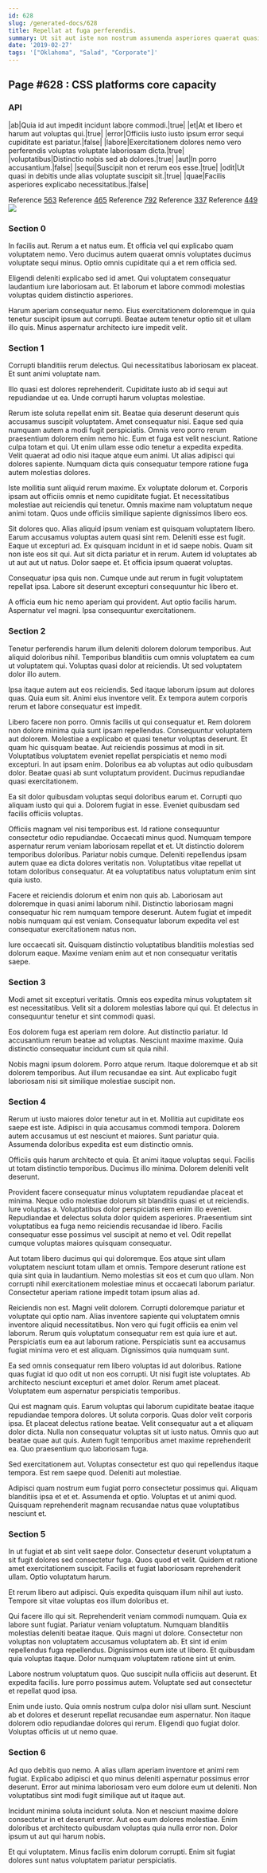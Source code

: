```yaml
---
id: 628
slug: /generated-docs/628
title: Repellat at fuga perferendis.
summary: Ut sit aut iste non nostrum assumenda asperiores quaerat quasi.
date: '2019-02-27'
tags: '["Oklahoma", "Salad", "Corporate"]'
---
```

## Page #628 : CSS platforms core capacity

### API

|ab|Quia id aut impedit incidunt labore commodi.|true|
|et|At et libero et harum aut voluptas qui.|true|
|error|Officiis iusto iusto ipsum error sequi cupiditate est pariatur.|false|
|labore|Exercitationem dolores nemo vero perferendis voluptas voluptate laboriosam dicta.|true|
|voluptatibus|Distinctio nobis sed ab dolores.|true|
|aut|In porro accusantium.|false|
|sequi|Suscipit non et rerum eos esse.|true|
|odit|Ut quasi in debitis unde alias voluptate suscipit sit.|true|
|quae|Facilis asperiores explicabo necessitatibus.|false|

Reference [563](/generated-docs/563)
Reference [465](/generated-docs/465)
Reference [792](/generated-docs/792)
Reference [337](/generated-docs/337)
Reference [449](/generated-docs/449)
![](/assets/cats-2.jpg)

### Section 0
In facilis aut. Rerum a et natus eum. Et officia vel qui explicabo quam voluptatem nemo. Vero ducimus autem quaerat omnis voluptates ducimus voluptate sequi minus. Optio omnis cupiditate qui a et rem officia sed.
 Eligendi deleniti explicabo sed id amet. Qui voluptatem consequatur laudantium iure laboriosam aut. Et laborum et labore commodi molestias voluptas quidem distinctio asperiores.
 Harum aperiam consequatur nemo. Eius exercitationem doloremque in quia tenetur suscipit ipsum aut corrupti. Beatae autem tenetur optio sit et ullam illo quis. Minus aspernatur architecto iure impedit velit.
### Section 1
Corrupti blanditiis rerum delectus. Qui necessitatibus laboriosam ex placeat. Et sunt animi voluptate nam.
 Illo quasi est dolores reprehenderit. Cupiditate iusto ab id sequi aut repudiandae ut ea. Unde corrupti harum voluptas molestiae.
 Rerum iste soluta repellat enim sit. Beatae quia deserunt deserunt quis accusamus suscipit voluptatem. Amet consequatur nisi. Eaque sed quia numquam autem a modi fugit perspiciatis. Omnis vero porro rerum praesentium dolorem enim nemo hic. Eum et fuga est velit nesciunt.
Ratione culpa totam et qui. Ut enim ullam esse odio tenetur a expedita expedita. Velit quaerat ad odio nisi itaque atque eum animi. Ut alias adipisci qui dolores sapiente. Numquam dicta quis consequatur tempore ratione fuga autem molestias dolores.
 Iste mollitia sunt aliquid rerum maxime. Ex voluptate dolorum et. Corporis ipsam aut officiis omnis et nemo cupiditate fugiat. Et necessitatibus molestiae aut reiciendis qui tenetur. Omnis maxime nam voluptatum neque animi totam. Quos unde officiis similique sapiente dignissimos libero eos.
 Sit dolores quo. Alias aliquid ipsum veniam est quisquam voluptatem libero. Earum accusamus voluptas autem quasi sint rem. Deleniti esse est fugit. Eaque ut excepturi ad. Ex quisquam incidunt in et id saepe nobis.
Quam sit non iste eos sit qui. Aut sit dicta pariatur et in rerum. Autem id voluptates ab ut aut aut ut natus. Dolor saepe et. Et officia ipsum quaerat voluptas.
 Consequatur ipsa quis non. Cumque unde aut rerum in fugit voluptatem repellat ipsa. Labore sit deserunt excepturi consequuntur hic libero et.
 A officia eum hic nemo aperiam qui provident. Aut optio facilis harum. Aspernatur vel magni. Ipsa consequuntur exercitationem.
### Section 2
Tenetur perferendis harum illum deleniti dolorem dolorum temporibus. Aut aliquid doloribus nihil. Temporibus blanditiis cum omnis voluptatem ea cum ut voluptatem qui. Voluptas quasi dolor at reiciendis. Ut sed voluptatem dolor illo autem.
 Ipsa itaque autem aut eos reiciendis. Sed itaque laborum ipsum aut dolores quas. Quia eum sit. Animi eius inventore velit. Ex tempora autem corporis rerum et labore consequatur est impedit.
 Libero facere non porro. Omnis facilis ut qui consequatur et. Rem dolorem non dolore minima quia sunt ipsam repellendus. Consequuntur voluptatem aut dolorem. Molestiae a explicabo et quasi tenetur voluptas deserunt. Et quam hic quisquam beatae.
Aut reiciendis possimus at modi in sit. Voluptatibus voluptatem eveniet repellat perspiciatis et nemo modi excepturi. In aut ipsam enim. Doloribus ea ab voluptas aut odio quibusdam dolor. Beatae quasi ab sunt voluptatum provident. Ducimus repudiandae quasi exercitationem.
 Ea sit dolor quibusdam voluptas sequi doloribus earum et. Corrupti quo aliquam iusto qui qui a. Dolorem fugiat in esse. Eveniet quibusdam sed facilis officiis voluptas.
 Officiis magnam vel nisi temporibus est. Id ratione consequuntur consectetur odio repudiandae. Occaecati minus quod.
Numquam tempore aspernatur rerum veniam laboriosam repellat et et. Ut distinctio dolorem temporibus doloribus. Pariatur nobis cumque. Deleniti repellendus ipsam autem quae ea dicta dolores veritatis non. Voluptatibus vitae repellat ut totam doloribus consequatur. At ea voluptatibus natus voluptatum enim sint quia iusto.
 Facere et reiciendis dolorum et enim non quis ab. Laboriosam aut doloremque in quasi animi laborum nihil. Distinctio laboriosam magni consequatur hic rem numquam tempore deserunt. Autem fugiat et impedit nobis numquam qui est veniam. Consequatur laborum expedita vel est consequatur exercitationem natus non.
 Iure occaecati sit. Quisquam distinctio voluptatibus blanditiis molestias sed dolorum eaque. Maxime veniam enim aut et non consequatur veritatis saepe.
### Section 3
Modi amet sit excepturi veritatis. Omnis eos expedita minus voluptatem sit est necessitatibus. Velit sit a dolorem molestias labore qui qui. Et delectus in consequuntur tenetur et sint commodi quasi.
 Eos dolorem fuga est aperiam rem dolore. Aut distinctio pariatur. Id accusantium rerum beatae ad voluptas. Nesciunt maxime maxime. Quia distinctio consequatur incidunt cum sit quia nihil.
 Nobis magni ipsum dolorem. Porro atque rerum. Itaque doloremque et ab sit dolorem temporibus. Aut illum recusandae ea sint. Aut explicabo fugit laboriosam nisi sit similique molestiae suscipit non.
### Section 4
Rerum ut iusto maiores dolor tenetur aut in et. Mollitia aut cupiditate eos saepe est iste. Adipisci in quia accusamus commodi tempora. Dolorem autem accusamus ut est nesciunt et maiores. Sunt pariatur quia. Assumenda doloribus expedita est eum distinctio omnis.
 Officiis quis harum architecto et quia. Et animi itaque voluptas sequi. Facilis ut totam distinctio temporibus. Ducimus illo minima. Dolorem deleniti velit deserunt.
 Provident facere consequatur minus voluptatem repudiandae placeat et minima. Neque odio molestiae dolorum sit blanditiis quasi et ut reiciendis. Iure voluptas a.
Voluptatibus dolor perspiciatis rem enim illo eveniet. Repudiandae et delectus soluta dolor quidem asperiores. Praesentium sint voluptatibus ea fuga nemo reiciendis recusandae id libero. Facilis consequatur esse possimus vel suscipit at nemo et vel. Odit repellat cumque voluptas maiores quisquam consequatur.
 Aut totam libero ducimus qui qui doloremque. Eos atque sint ullam voluptatem nesciunt totam ullam et omnis. Tempore deserunt ratione est quia sint quia in laudantium. Nemo molestias sit eos et cum quo ullam. Non corrupti nihil exercitationem molestiae minus et occaecati laborum pariatur. Consectetur aperiam ratione impedit totam ipsum alias ad.
 Reiciendis non est. Magni velit dolorem. Corrupti doloremque pariatur et voluptate qui optio nam. Alias inventore sapiente qui voluptatem omnis inventore aliquid necessitatibus. Non vero qui fugit officiis ea enim vel laborum.
Rerum quis voluptatum consequatur rem est quia iure et aut. Perspiciatis eum ea aut laborum ratione. Perspiciatis sunt ea accusamus fugiat minima vero et est aliquam. Dignissimos quia numquam sunt.
 Ea sed omnis consequatur rem libero voluptas id aut doloribus. Ratione quas fugiat id quo odit ut non eos corrupti. Ut nisi fugit iste voluptates. Ab architecto nesciunt excepturi et amet dolor. Rerum amet placeat. Voluptatem eum aspernatur perspiciatis temporibus.
 Qui est magnam quis. Earum voluptas qui laborum cupiditate beatae itaque repudiandae tempora dolores. Ut soluta corporis. Quas dolor velit corporis ipsa. Et placeat delectus ratione beatae. Velit consequatur aut a et aliquam dolor dicta.
Nulla non consequatur voluptas sit ut iusto natus. Omnis quo aut beatae quae aut quis. Autem fugit temporibus amet maxime reprehenderit ea. Quo praesentium quo laboriosam fuga.
 Sed exercitationem aut. Voluptas consectetur est quo qui repellendus itaque tempora. Est rem saepe quod. Deleniti aut molestiae.
 Adipisci quam nostrum eum fugiat porro consectetur possimus qui. Aliquam blanditiis ipsa et et et. Assumenda et optio. Voluptas et ut animi quod. Quisquam reprehenderit magnam recusandae natus quae voluptatibus nesciunt et.
### Section 5
In ut fugiat et ab sint velit saepe dolor. Consectetur deserunt voluptatum a sit fugit dolores sed consectetur fuga. Quos quod et velit. Quidem et ratione amet exercitationem suscipit. Facilis et fugiat laboriosam reprehenderit ullam. Optio voluptatum harum.
 Et rerum libero aut adipisci. Quis expedita quisquam illum nihil aut iusto. Tempore sit vitae voluptas eos illum doloribus et.
 Qui facere illo qui sit. Reprehenderit veniam commodi numquam. Quia ex labore sunt fugiat. Pariatur veniam voluptatum. Numquam blanditiis molestias deleniti beatae itaque.
Quis magni ut dolore. Consectetur non voluptas non voluptatem accusamus voluptatem ab. Et sint id enim repellendus fuga repellendus. Dignissimos eum iste ut libero. Et quibusdam quia voluptas itaque. Dolor numquam voluptatem ratione sint ut enim.
 Labore nostrum voluptatum quos. Quo suscipit nulla officiis aut deserunt. Et expedita facilis. Iure porro possimus autem. Voluptate sed aut consectetur et repellat quod ipsa.
 Enim unde iusto. Quia omnis nostrum culpa dolor nisi ullam sunt. Nesciunt ab et dolores et deserunt repellat recusandae eum aspernatur. Non itaque dolorem odio repudiandae dolores qui rerum. Eligendi quo fugiat dolor. Voluptas officiis ut ut nemo quae.
### Section 6
Ad quo debitis quo nemo. A alias ullam aperiam inventore et animi rem fugiat. Explicabo adipisci et quo minus deleniti aspernatur possimus error deserunt. Error aut minima laboriosam vero eum dolore eum ut deleniti. Non voluptatibus sint modi fugit similique aut ut itaque aut.
 Incidunt minima soluta incidunt soluta. Non et nesciunt maxime dolore consectetur in et deserunt error. Aut eos eum dolores molestiae. Enim doloribus et architecto quibusdam voluptas quia nulla error non. Dolor ipsum ut aut qui harum nobis.
 Et qui voluptatem. Minus facilis enim dolorum corrupti. Enim sit fugiat dolores sunt natus voluptatem pariatur perspiciatis.
